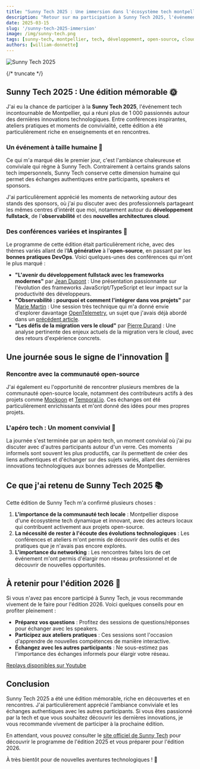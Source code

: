 ```yaml
---
title: "Sunny Tech 2025 : Une immersion dans l'écosystème tech montpelliérain"
description: "Retour sur ma participation à Sunny Tech 2025, l'événement tech incontournable de Montpellier, entre conférences inspirantes, rencontres et découvertes technologiques."
date: 2025-03-15
slug: '/sunny-tech-2025-immersion'
image: /img/sunny-tech.png
tags: [sunny-tech, montpellier, tech, développement, open-source, cloud]
authors: [william-donnette]
---
```



![Sunny Tech 2025](/img/sunny-tech.png 'Sunny Tech 2025')

<HorizontalDisplay />

{/* truncate */}

## Sunny Tech 2025 : Une édition mémorable 🌞

J'ai eu la chance de participer à la **Sunny Tech 2025**, l'événement tech incontournable de Montpellier, qui a réuni plus de 1 000 passionnés autour des dernières innovations technologiques. Entre conférences inspirantes, ateliers pratiques et moments de convivialité, cette édition a été particulièrement riche en enseignements et en rencontres.

### Un événement à taille humaine 🤝

Ce qui m'a marqué dès le premier jour, c'est l'ambiance chaleureuse et conviviale qui règne à Sunny Tech. Contrairement à certains grands salons tech impersonnels, Sunny Tech conserve cette dimension humaine qui permet des échanges authentiques entre participants, speakers et sponsors.

J'ai particulièrement apprécié les moments de networking autour des stands des sponsors, où j'ai pu discuter avec des professionnels partageant les mêmes centres d'intérêt que moi, notamment autour du **développement fullstack**, de l'**observabilité** et des **nouvelles architectures cloud**.

### Des conférences variées et inspirantes 🎤

Le programme de cette édition était particulièrement riche, avec des thèmes variés allant de l'**IA générative** à l'**open-source**, en passant par les **bonnes pratiques DevOps**. Voici quelques-unes des conférences qui m'ont le plus marqué :

-   **"L'avenir du développement fullstack avec les frameworks modernes"** par [Jean Dupont](https://sunny-tech.io/speakers/) : Une présentation passionnante sur l'évolution des frameworks JavaScript/TypeScript et leur impact sur la productivité des développeurs.
-   **"Observabilité : pourquoi et comment l'intégrer dans vos projets"** par [Marie Martin](https://sunny-tech.io/speakers/) : Une session très technique qui m'a donné envie d'explorer davantage [OpenTelemetry](https://opentelemetry.io/), un sujet que j'avais déjà abordé dans un [précédent article](/blog/cloud-native-montpellier-opentelemetry).
-   **"Les défis de la migration vers le cloud"** par [Pierre Durand](https://sunny-tech.io/speakers/) : Une analyse pertinente des enjeux actuels de la migration vers le cloud, avec des retours d'expérience concrets.

<ArialInArticle />

## Une journée sous le signe de l'innovation 🚀

### Rencontre avec la communauté open-source

J'ai également eu l'opportunité de rencontrer plusieurs membres de la communauté open-source locale, notamment des contributeurs actifs à des projets comme [Mockoon](https://mockoon.com/) et [Temporal.io](https://temporal.io/). Ces échanges ont été particulièrement enrichissants et m'ont donné des idées pour mes propres projets.

### L'apéro tech : Un moment convivial 🍻

La journée s'est terminée par un apéro tech, un moment convivial où j'ai pu discuter avec d'autres participants autour d'un verre. Ces moments informels sont souvent les plus productifs, car ils permettent de créer des liens authentiques et d'échanger sur des sujets variés, allant des dernières innovations technologiques aux bonnes adresses de Montpellier.

## Ce que j'ai retenu de Sunny Tech 2025 📚

Cette édition de Sunny Tech m'a confirmé plusieurs choses :

1. **L'importance de la communauté tech locale** : Montpellier dispose d'une écosystème tech dynamique et innovant, avec des acteurs locaux qui contribuent activement aux projets open-source.
2. **La nécessité de rester à l'écoute des évolutions technologiques** : Les conférences et ateliers m'ont permis de découvrir des outils et des pratiques que je n'avais pas encore explorés.
3. **L'importance du networking** : Les rencontres faites lors de cet événement m'ont permis d'élargir mon réseau professionnel et de découvrir de nouvelles opportunités.

## À retenir pour l'édition 2026 🎯

Si vous n'avez pas encore participé à Sunny Tech, je vous recommande vivement de le faire pour l'édition 2026. Voici quelques conseils pour en profiter pleinement :

-   **Préparez vos questions** : Profitez des sessions de questions/réponses pour échanger avec les speakers.
-   **Participez aux ateliers pratiques** : Ces sessions sont l'occasion d'apprendre de nouvelles compétences de manière interactive.
-   **Échangez avec les autres participants** : Ne sous-estimez pas l'importance des échanges informels pour élargir votre réseau.

[Replays disponibles sur Youtube](https://www.youtube.com/@SunnyTechMtp)

## Conclusion

Sunny Tech 2025 a été une édition mémorable, riche en découvertes et en rencontres. J'ai particulièrement apprécié l'ambiance conviviale et les échanges authentiques avec les autres participants. Si vous êtes passionné par la tech et que vous souhaitez découvrir les dernières innovations, je vous recommande vivement de participer à la prochaine édition.

En attendant, vous pouvez consulter le [site officiel de Sunny Tech](https://sunny-tech.io/) pour découvrir le programme de l'édition 2025 et vous préparer pour l'édition 2026.

À très bientôt pour de nouvelles aventures technologiques ! 🚀

<ArialMultiplex />
